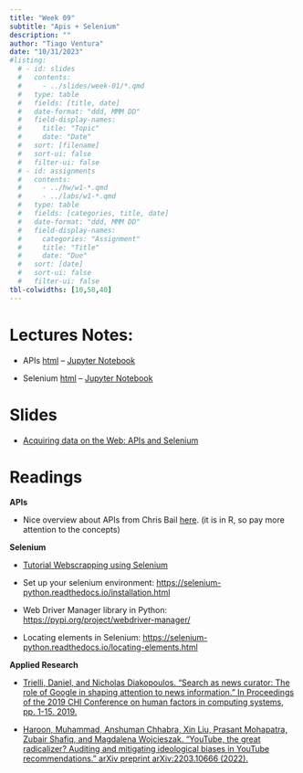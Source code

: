 ```yaml
---
title: "Week 09"
subtitle: "Apis + Selenium"
description: ""
author: "Tiago Ventura"
date: "10/31/2023"
#listing:
  # - id: slides
  #   contents:
  #     - ../slides/week-01/*.qmd
  #   type: table
  #   fields: [title, date]
  #   date-format: "ddd, MMM DD"
  #   field-display-names:
  #     title: "Topic"
  #     date: "Date"
  #   sort: [filename]
  #   sort-ui: false
  #   filter-ui: false
  # - id: assignments
  #   contents:
  #     - ../hw/w1-*.qmd
  #     - ../labs/w1-*.qmd
  #   type: table
  #   fields: [categories, title, date]
  #   date-format: "ddd, MMM DD"
  #   field-display-names:
  #     categories: "Assignment"
  #     title: "Title"
  #     date: "Due"
  #   sort: [date]
  #   sort-ui: false
  #   filter-ui: false
tbl-colwidths: [10,50,40]
---
```



# Lectures Notes:

- APIs [html](/lecture_notes/week-09/_week-08_apis.html) -- <a href="/lecture_notes/week-09/_week-08_apis.ipynb" download> Jupyter Notebook </a>

- Selenium [html](/lecture_notes/week-09/_week-08_selenium.html) -- <a href="/lecture_notes/week-09/_week-08_selenium.ipynb" download> Jupyter Notebook </a>


# Slides

- [Acquiring data on the Web: APIs and Selenium](/slides/week-9.html)


# Readings


**APIs**

- Nice overview about APIs from Chris Bail [here](https://cbail.github.io/textasdata/apis/rmarkdown/Application_Programming_interfaces.html). (it is in R, so pay more attention to the concepts)

**Selenium**

- [Tutorial Webscrapping using Selenium](https://iqss.github.io/dss-webscrape/index.html)

- Set up your selenium environment: [https://selenium-python.readthedocs.io/installation.html](https://selenium-python.readthedocs.io/installation.html)

- Web Driver Manager library in Python: [https://pypi.org/project/webdriver-manager/](https://pypi.org/project/webdriver-manager/)

- Locating elements in Selenium: [https://selenium-python.readthedocs.io/locating-elements.html](https://selenium-python.readthedocs.io/locating-elements.html)

**Applied Research**

- [Trielli, Daniel, and Nicholas Diakopoulos. "Search as news curator: The role of Google in shaping attention to news information." In Proceedings of the 2019 CHI Conference on human factors in computing systems, pp. 1-15. 2019.](https://dl.acm.org/doi/pdf/10.1145/3290605.3300683)

- [Haroon, Muhammad, Anshuman Chhabra, Xin Liu, Prasant Mohapatra, Zubair Shafiq, and Magdalena Wojcieszak. "YouTube, the great radicalizer? Auditing and mitigating ideological biases in YouTube recommendations." arXiv preprint arXiv:2203.10666 (2022).](https://arxiv.org/abs/2203.10666)

